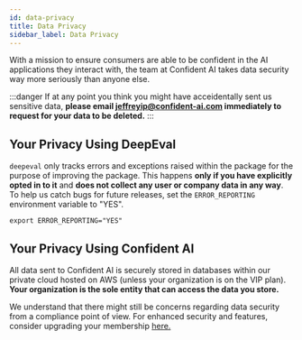 ```yaml
---
id: data-privacy
title: Data Privacy
sidebar_label: Data Privacy
---
```


With a mission to ensure consumers are able to be confident in the AI applications they interact with, the team at Confident AI takes data security way more seriously than anyone else.

:::danger
If at any point you think you might have acceidentally sent us sensitive data, **please email jeffreyip@confident-ai.com immediately to request for your data to be deleted.**
:::

## Your Privacy Using DeepEval

`deepeval` only tracks errors and exceptions raised within the package for the purpose of improving the package. This happens **only if you have explicitly opted in to it** and **does not collect any user or company data in any way**. To help us catch bugs for future releases, set the `ERROR_REPORTING` environment variable to "YES".

```console
export ERROR_REPORTING="YES"
```

## Your Privacy Using Confident AI

All data sent to Confident AI is securely stored in databases within our private cloud hosted on AWS (unless your organization is on the VIP plan). **Your organization is the sole entity that can access the data you store.**

We understand that there might still be concerns regarding data security from a compliance point of view. For enhanced security and features, consider upgrading your membership [here.](https://confident-ai.com/pricing)
